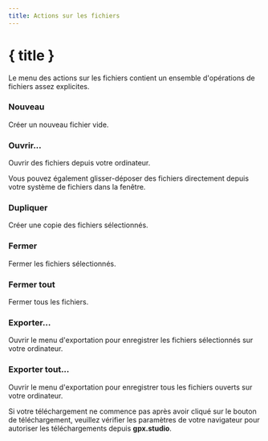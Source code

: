 ```yaml
---
title: Actions sur les fichiers
---
```


<script lang="ts">
</script>

# { title }

Le menu des actions sur les fichiers contient un ensemble d'opérations de fichiers assez explicites.

### <Plus size="16" class="inline-block" style="margin-bottom: 2px" /> Nouveau

Créer un nouveau fichier vide.

### <FolderOpen size="16" class="inline-block" style="margin-bottom: 2px" /> Ouvrir...

Ouvrir des fichiers depuis votre ordinateur. 

<DocsNote>

Vous pouvez également glisser-déposer des fichiers directement depuis votre système de fichiers dans la fenêtre.

</DocsNote>

### <Copy size="16" class="inline-block" style="margin-bottom: 2px" /> Dupliquer

Créer une copie des fichiers sélectionnés.

### <FileX size="16" class="inline-block" style="margin-bottom: 2px" /> Fermer

Fermer les fichiers sélectionnés.

### <FileX size="16" class="inline-block" style="margin-bottom: 2px" /> Fermer tout

Fermer tous les fichiers.

### <Download size="16" class="inline-block" style="margin-bottom: 2px" /> Exporter...

Ouvrir le menu d'exportation pour enregistrer les fichiers sélectionnés sur votre ordinateur.

### <Download size="16" class="inline-block" style="margin-bottom: 2px" /> Exporter tout...

Ouvrir le menu d'exportation pour enregistrer tous les fichiers ouverts sur votre ordinateur.

<DocsNote type="warning">

Si votre téléchargement ne commence pas après avoir cliqué sur le bouton de téléchargement, veuillez vérifier les paramètres de votre navigateur pour autoriser les téléchargements depuis <b>gpx.studio</b>.

</DocsNote>

